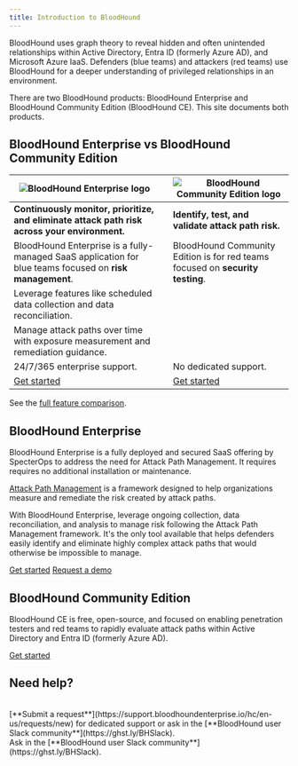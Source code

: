 ```yaml
---
title: Introduction to BloodHound
---
```


<Card title="Know your adversary with BloodHound security testing." icon="shield" iconType="solid" horizontal="true"></Card>

BloodHound uses graph theory to reveal hidden and often unintended relationships within Active Directory, Entra ID (formerly Azure AD), and Microsoft Azure IaaS. Defenders (blue teams) and attackers (red teams) use BloodHound for a deeper understanding of privileged relationships in an environment.

There are two BloodHound products: BloodHound Enterprise and BloodHound Community Edition (BloodHound CE). This site documents both products.

## BloodHound Enterprise vs BloodHound Community Edition

| ![BloodHound Enterprise logo](../../images/BHE-logo-square.png) |  | ![BloodHound Community Edition logo](../../images/CE-logo-square.svg)  |
|-----|-----|-----|
| **Continuously monitor, prioritize, and eliminate attack path risk across your environment.** | | **Identify, test, and validate attack path risk.** |
| BloodHound Enterprise is a fully-managed SaaS application for blue teams focused on **risk management**. | | BloodHound Community Edition is for red teams focused on **security testing**. |
| Leverage features like scheduled data collection and data reconciliation. | | &nbsp; |
| Manage attack paths over time with exposure measurement and remediation guidance. | | &nbsp; |
| 24/7/365 enterprise support. |  |No dedicated support. |
| [Get started](/hc/en-us/get-started/bloodhound-enterprise-quickstart)| | [Get started](/hc/en-us/get-started/bloodhound-community-edition-quickstart) |

<Icon icon="arrow-right" iconType="solid" /> See the [full feature comparison](https://specterops.io/bloodhound-feature-comparison/).

## BloodHound Enterprise

BloodHound Enterprise is a fully deployed and secured SaaS offering by SpecterOps to address the need for Attack Path Management. 
It requires requires no additional installation or maintenance.

[Attack Path Management](https://specterops.io/what-is-attack-path-management/) is a framework designed to help organizations measure and remediate the risk created by attack paths. 

With BloodHound Enterprise, leverage ongoing collection, data reconciliation, and analysis to manage risk following the Attack Path Management framework.
It's the only tool available that helps defenders easily identify and eliminate highly complex attack paths that would otherwise be impossible to manage.

<Icon icon="arrow-right" iconType="solid" /> [Get started](/hc/en-us/get-started/bloodhound-enterprise-quickstart)
<Icon icon="arrow-right" iconType="solid" /> [Request a demo](https://specterops.io/get-a-demo/)

## BloodHound Community Edition

BloodHound CE is free, open-source, and focused on enabling penetration testers and red teams to rapidly evaluate attack paths within Active Directory and Entra ID (formerly Azure AD).

<Icon icon="arrow-right" iconType="solid" /> [Get started](/hc/en-us/get-started/bloodhound-community-edition-quickstart)

## Need help?
<CardGroup>
    <Card title="BloodHound Enterprise Support" icon="square-question">
        <br/>
        [**Submit a request**](https://support.bloodhoundenterprise.io/hc/en-us/requests/new) for dedicated support or ask in the [**BloodHound user Slack community**](https://ghst.ly/BHSlack).
    </Card>
    <Card title="BloodHound Community Edition Support" icon="users"> 
        <br/>
        Ask in the [**BloodHound user Slack community**](https://ghst.ly/BHSlack).
        </Card>
</CardGroup>
